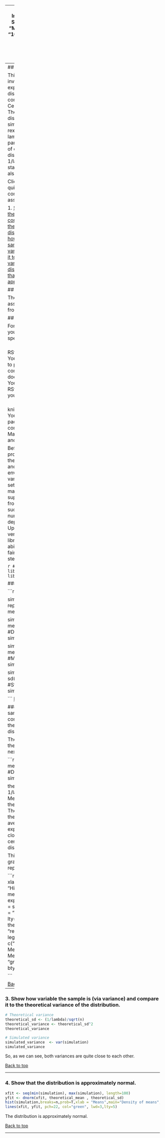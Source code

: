 
---
title: "Statistical Inference Project - Simulation"
author: "Miriam Pavón"
date: "10/03/2018"
output:
  pdf_document: default
  html_document:
    theme: flatly
---
## <a name="top"></a>Overview

This project is to investigate the exponential distribution in R and compare it with the Central Limit Theorem. The exponential distribution can be simulated in R with rexp(n, lambda) where lambda is the rate parameter. The mean of exponential distribution is 1/lambda and the standard deviation is also 1/lambda.


Click on links here to quickly view tasks completed in this assignment:

1.  [Simulation](#point1)
2.  [Show the sample mean and compare it to the theoretical mean of the distribution.](#point2) 
3.  [Show how variable the sample is (via variance) and compare it to the theoretical variance of the distribution.](#point3) 
4.  [Show that the distribution is approximately normal.](#point4) 

## Data

The data for this assignment comes from this:
```{r, collapse=FALSE, echo=TRUE, results='markup', error=FALSE, message=FALSE, warning=FALSE}
s <- 1000 #Number of simulations
lambda <- 0.2 #Rate for all simulations
n <- 40 #Number of samples
set.seed(240) #set seed for reproducability
```


## Requirements

For this assignment you will need some specific tools

*<br>* RStudio: *</br>* You will need RStudio to publish your completed analysis document to RPubs. You can also use RStudio to edit/write your analysis.

*<br>* knitr:*</br>* You will need the knitr package in order to compile your R Markdown document and convert it to HTML

Before beginning the project, be sure to load the required R libraries and set any environmental variables. Note that setting messages in markdown to false 
suppresses messages from library loading such as version number and dependencies.
Updating to latest versions of these libraries may improve ability to obtain
results fairly similar to the steps outlined here.


```{r, collapse=FALSE, echo=TRUE, results='markup', error=FALSE, message=FALSE, warning=FALSE}
# load libraries
library(ggplot2)
library(knitr)
```

### <a name="point1"></a>1.    Simulations


```{r, collapse=FALSE, echo=TRUE, results='markup', error=FALSE, message=FALSE, warning=FALSE}
#### 1. Simulation

simulation <- replicate(s, mean(rexp(n,lambda)))

simulation_mean <- mean(simulation) #Distribution Mean
simulation_mean

simulation_median <- median(simulation) #Median
simulation_median

simulation_sd     <- sd(simulation) #Standard Deviation
simulation_sd 

```
 [Back to top](#top)

### <a name="point2"></a>2.    Show the sample mean and compare it to the theoretical mean of the distribution.

The simulation and the theory means are the next ones:

```{r, collapse=FALSE, echo=TRUE, results='markup', error=FALSE, message=FALSE, warning=FALSE}
simulation_mean  <- mean(simulation) #Distribution Mean
simulation_mean

theoretical_mean  <- 1/lambda #Analytical Mean
theoretical_mean
```
The actual center of the distribution of the average of 40 exponetialsis very close to its theoretical center of the distribution.

This is code for the graphical representation:

```{r, collapse=FALSE, echo=TRUE, results='markup', error=FALSE, message=FALSE, warning=FALSE}
hist(simulation, xlab = "Mean", main = "Histogram of 1000 means of 40 sample exponentials")
abline(v = simulation_mean, col = "green",lwd=3, lty=2)
abline(v = theoretical_mean, col = "red",lwd=1, lty=1)
legend('topright', c("Theoretical Mean","Sample Mean"), 
       col=c("red", "green"), lty=c(1,1), bty = "n")

```
 
 [Back to top](#top)
 
-----


### <a name="point3"></a>3.    Show how variable the sample is (via variance) and compare it to the theoretical variance of the distribution.

```{r, collapse=FALSE, echo=TRUE, results='markup', error=FALSE, message=FALSE, warning=FALSE}
# Theoretical variance
theoretical_sd <- (1/lambda)/sqrt(n)
theoretical_variance <- theoretical_sd^2
theoretical_variance

# Simulated variance
simulated_variance  <- var(simulation)
simulated_variance

```
So, as we can see, both variances are quite close to each other.

 
 [Back to top](#top)
 
-----

### <a name="point4"></a>4.    Show that the distribution is approximately normal.

```{r, collapse=FALSE, echo=TRUE, results='markup', error=FALSE, message=FALSE, warning=FALSE}
xfit <- seq(min(simulation), max(simulation), length=100)
yfit <- dnorm(xfit, theoretical_mean , theoretical_sd)
hist(simulation,breaks=n,prob=T,xlab = "Means",main="Density of means",ylab="Density")
lines(xfit, yfit, pch=22, col="green", lwd=3,lty=5)

```

The distribution is approximately normal. 

 
 [Back to top](#top)
 
-----

